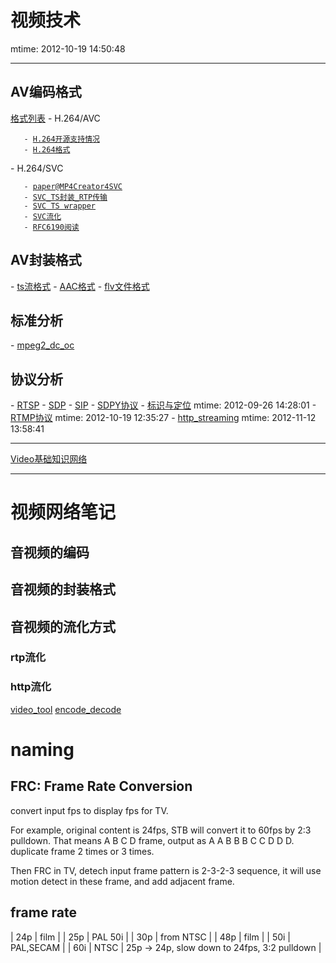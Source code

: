 = 视频技术 =
mtime: 2012-10-19 14:50:48
----
==AV编码格式==
[[av_format_list|格式列表]]
- H.264/AVC
	- [[h264_src_code|H.264开源支持情况]]
	- [[h264_format|H.264格式]]
- H.264/SVC
	- [[svc_mp4_creator|paper@MP4Creator4SVC]]
	- [[svc_ts_rtp|SVC_TS封装_RTP传输]]
	- [[svc_over_rtp_and_ts|SVC TS wrapper]]
	- [[svc_streaming|SVC流化]]
	- [[svc_rtp_rfc6190|RFC6190阅读]]
==AV封装格式==
- [[mpegts_format|ts流格式]]
- [[AAC_format|AAC格式]]
- [[flv_format|flv文件格式]]
== 标准分析 ==
- [[mpeg2_dc_oc]]
==协议分析==
- [[rtsp_analysis|RTSP]]
- [[sdp_analysis|SDP]]
- [[SIP_analysis|SIP]]
- [[SPDY_protocol|SDPY协议]]
- [[MIME_procotol|标识与定位]] mtime: 2012-09-26 14:28:01 
- [[RTMP_protocol|RTMP协议]] mtime: 2012-10-19 12:35:27
- [[http_streaming]] mtime: 2012-11-12 13:58:41

----
[[video_base_knowledge_network|Video基础知识网络]]

----
= 视频网络笔记 =

== 音视频的编码 ==
== 音视频的封装格式 ==
== 音视频的流化方式 ==
=== rtp流化 ===
=== http流化 ===

[[video_tool]]
[[encode_decode]]

= naming =
== FRC: Frame Rate Conversion ==
convert input fps to display fps for TV.

For example, original content is 24fps, STB will convert it to 60fps by 2:3
pulldown. That means A B C D frame, output as A A B B B C C D D D. duplicate
frame 2 times or 3 times.

Then FRC in TV, detech input frame pattern is 2-3-2-3 sequence, it will use
motion detect in these frame, and add adjacent frame.

== frame rate ==
| 24p | film      |
| 25p | PAL 50i   |
| 30p | from NTSC |
| 48p | film      |
| 50i | PAL,SECAM |
| 60i | NTSC      |
25p -> 24p, slow down to 24fps, 3:2 pulldown |
